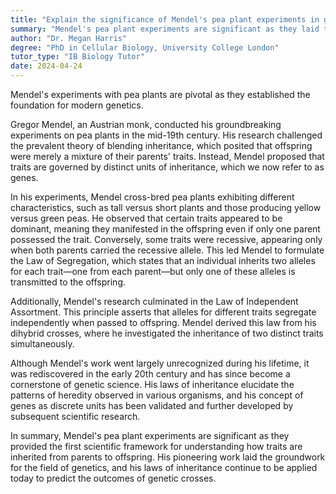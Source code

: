 ```yaml
---
title: "Explain the significance of Mendel's pea plant experiments in genetics"
summary: "Mendel's pea plant experiments are significant as they laid the foundation for the science of genetics."
author: "Dr. Megan Harris"
degree: "PhD in Cellular Biology, University College London"
tutor_type: "IB Biology Tutor"
date: 2024-04-24
---
```


Mendel's experiments with pea plants are pivotal as they established the foundation for modern genetics.

Gregor Mendel, an Austrian monk, conducted his groundbreaking experiments on pea plants in the mid-19th century. His research challenged the prevalent theory of blending inheritance, which posited that offspring were merely a mixture of their parents' traits. Instead, Mendel proposed that traits are governed by distinct units of inheritance, which we now refer to as genes.

In his experiments, Mendel cross-bred pea plants exhibiting different characteristics, such as tall versus short plants and those producing yellow versus green peas. He observed that certain traits appeared to be dominant, meaning they manifested in the offspring even if only one parent possessed the trait. Conversely, some traits were recessive, appearing only when both parents carried the recessive allele. This led Mendel to formulate the Law of Segregation, which states that an individual inherits two alleles for each trait—one from each parent—but only one of these alleles is transmitted to the offspring.

Additionally, Mendel's research culminated in the Law of Independent Assortment. This principle asserts that alleles for different traits segregate independently when passed to offspring. Mendel derived this law from his dihybrid crosses, where he investigated the inheritance of two distinct traits simultaneously.

Although Mendel's work went largely unrecognized during his lifetime, it was rediscovered in the early 20th century and has since become a cornerstone of genetic science. His laws of inheritance elucidate the patterns of heredity observed in various organisms, and his concept of genes as discrete units has been validated and further developed by subsequent scientific research.

In summary, Mendel's pea plant experiments are significant as they provided the first scientific framework for understanding how traits are inherited from parents to offspring. His pioneering work laid the groundwork for the field of genetics, and his laws of inheritance continue to be applied today to predict the outcomes of genetic crosses.
    